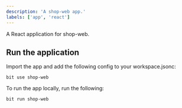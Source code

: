 ```yaml
---
description: 'A shop-web app.'
labels: ['app', 'react']
---
```


A React application for shop-web. 

## Run the application

Import the app and add the following config to your workspace.jsonc:

```
bit use shop-web 
```

To run the app locally, run the following:

```
bit run shop-web 
```
